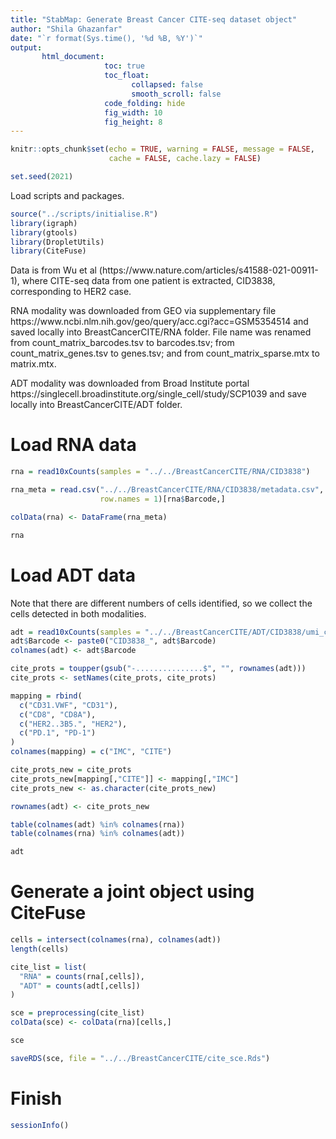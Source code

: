 ```yaml
---
title: "StabMap: Generate Breast Cancer CITE-seq dataset object"
author: "Shila Ghazanfar"
date: "`r format(Sys.time(), '%d %B, %Y')`"
output:
       html_document:
                     toc: true
                     toc_float:
                           collapsed: false
                           smooth_scroll: false
                     code_folding: hide
                     fig_width: 10 
                     fig_height: 8
---
```

  
```r
knitr::opts_chunk$set(echo = TRUE, warning = FALSE, message = FALSE,
                      cache = FALSE, cache.lazy = FALSE)
```

```r
set.seed(2021)
```

Load scripts and packages.

```r
source("../scripts/initialise.R")
library(igraph)
library(gtools)
library(DropletUtils)
library(CiteFuse)
```

Data is from Wu et al (https://www.nature.com/articles/s41588-021-00911-1),
where CITE-seq data from one patient is extracted, CID3838, corresponding
to HER2 case.

RNA modality was downloaded from GEO via supplementary file https://www.ncbi.nlm.nih.gov/geo/query/acc.cgi?acc=GSM5354514
and saved locally into BreastCancerCITE/RNA folder. File name was renamed from
count_matrix_barcodes.tsv to barcodes.tsv; from count_matrix_genes.tsv to genes.tsv;
and from count_matrix_sparse.mtx to matrix.mtx.

ADT modality was downloaded from Broad Institute portal
https://singlecell.broadinstitute.org/single_cell/study/SCP1039
and save locally into BreastCancerCITE/ADT folder.

# Load RNA data

```r
rna = read10xCounts(samples = "../../BreastCancerCITE/RNA/CID3838")

rna_meta = read.csv("../../BreastCancerCITE/RNA/CID3838/metadata.csv", header = TRUE,
                    row.names = 1)[rna$Barcode,]

colData(rna) <- DataFrame(rna_meta)

rna
```

# Load ADT data

Note that there are different numbers of cells identified, so we collect the 
cells detected in both modalities.

```r
adt = read10xCounts(samples = "../../BreastCancerCITE/ADT/CID3838/umi_count/")
adt$Barcode <- paste0("CID3838_", adt$Barcode)
colnames(adt) <- adt$Barcode

cite_prots = toupper(gsub("-...............$", "", rownames(adt)))
cite_prots <- setNames(cite_prots, cite_prots)

mapping = rbind(
  c("CD31.VWF", "CD31"),
  c("CD8", "CD8A"),
  c("HER2..3B5.", "HER2"),
  c("PD.1", "PD-1")
)
colnames(mapping) = c("IMC", "CITE")

cite_prots_new = cite_prots
cite_prots_new[mapping[,"CITE"]] <- mapping[,"IMC"]
cite_prots_new <- as.character(cite_prots_new)

rownames(adt) <- cite_prots_new

table(colnames(adt) %in% colnames(rna))
table(colnames(rna) %in% colnames(adt))

adt
```

# Generate a joint object using CiteFuse

```r
cells = intersect(colnames(rna), colnames(adt))
length(cells)

cite_list = list(
  "RNA" = counts(rna[,cells]),
  "ADT" = counts(adt[,cells])
)

sce = preprocessing(cite_list)
colData(sce) <- colData(rna)[cells,]

sce
```

```r
saveRDS(sce, file = "../../BreastCancerCITE/cite_sce.Rds")
```

# Finish

```r
sessionInfo()
```